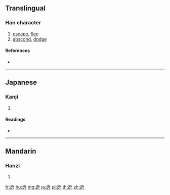 {{character info/new}}
{{also|逃}}
==Translingual==

===Han character===
{{Han char|rn=162|rad=辵|as=05|sn=9|four=|canj=YNIY}}

# [[escape]], [[flee]]
# [[abscond]], [[dodge]]

====References====
* {{Han ref|kx=1255.100|dkj=38802|dj=1738.290|hdz=63826.070|uh=8FEF|ud=36847}}

----

==Japanese==

===Kanji===
{{ja-kanji|grade=|rs=辵05}}

# {{defn|lang=ja|sort=辵05}}

====Readings====
* {{ja-readings|on=[[とう]] (tō)|kun=[[にげる]] (nigeru), [[のがす]] (nogasu)|nanori=}}

----

==Mandarin==

===Hanzi===
{{cmn-hanzi|pin=[[mèi]] ([[mei4]]), [[mì]] ([[mi4]]), [[táo]] ([[tao2]])|wg=mei<sup>4</sup>, mi<sup>4</sup>, t'ao<sup>2</sup>}}

# {{defn|lang=cmn|sort=辵05}}

[[fr:迯]]
[[hu:迯]]
[[mg:迯]]
[[ja:迯]]
[[pl:迯]]
[[th:迯]]
[[zh:迯]]